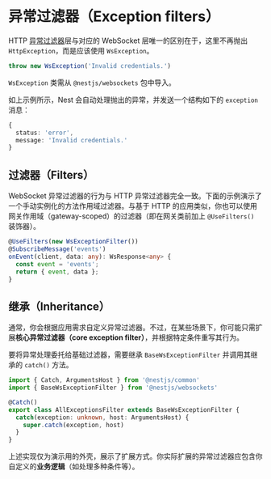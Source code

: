 # 异常过滤器（Exception filters）

HTTP [异常过滤器](/exception-filters)层与对应的 WebSocket 层唯一的区别在于，这里不再抛出 `HttpException`，而是应该使用 `WsException`。

```ts
throw new WsException('Invalid credentials.')
```

<CalloutInfo>

`WsException` 类需从 `@nestjs/websockets` 包中导入。

</CalloutInfo>

如上示例所示，Nest 会自动处理抛出的异常，并发送一个结构如下的 `exception` 消息：

```ts
{
  status: 'error',
  message: 'Invalid credentials.'
}
```

## 过滤器（Filters）

WebSocket 异常过滤器的行为与 HTTP 异常过滤器完全一致。下面的示例演示了一个手动实例化的方法作用域过滤器。与基于 HTTP 的应用类似，你也可以使用网关作用域（gateway-scoped）的过滤器（即在网关类前加上 `@UseFilters()` 装饰器）。

```ts
@UseFilters(new WsExceptionFilter())
@SubscribeMessage('events')
onEvent(client, data: any): WsResponse<any> {
  const event = 'events';
  return { event, data };
}
```

## 继承（Inheritance）

通常，你会根据应用需求自定义异常过滤器。不过，在某些场景下，你可能只需扩展**核心异常过滤器（core exception filter）**，并根据特定条件重写其行为。

要将异常处理委托给基础过滤器，需要继承 `BaseWsExceptionFilter` 并调用其继承的 `catch()` 方法。

```ts
import { Catch, ArgumentsHost } from '@nestjs/common'
import { BaseWsExceptionFilter } from '@nestjs/websockets'

@Catch()
export class AllExceptionsFilter extends BaseWsExceptionFilter {
  catch(exception: unknown, host: ArgumentsHost) {
    super.catch(exception, host)
  }
}
```

上述实现仅为演示用的外壳，展示了扩展方式。你实际扩展的异常过滤器应包含你自定义的**业务逻辑**（如处理多种条件等）。
